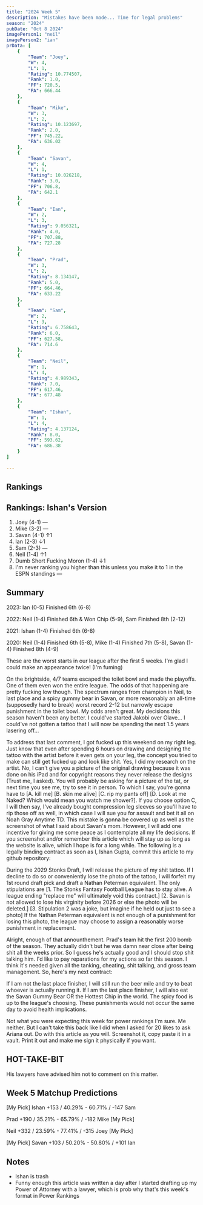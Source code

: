 ```yaml
---
title: "2024 Week 5"
description: "Mistakes have been made... Time for legal problems"
season: "2024"
pubDate: "Oct 8 2024"
imagePerson1: "neil"
imagePerson2: "ian"
prData: [
    {
        "Team": "Joey",
        "W": 4,
        "L": 1,
        "Rating": 10.774507,
        "Rank": 1.0,
        "PF": 720.5,
        "PA": 666.44
    },
    {
        "Team": "Mike",
        "W": 3,
        "L": 2,
        "Rating": 10.123697,
        "Rank": 2.0,
        "PF": 745.22,
        "PA": 636.02
    },
    {
        "Team": "Savan",
        "W": 4,
        "L": 1,
        "Rating": 10.026218,
        "Rank": 3.0,
        "PF": 706.8,
        "PA": 642.1
    },
    {
        "Team": "Ian",
        "W": 2,
        "L": 3,
        "Rating": 9.056321,
        "Rank": 4.0,
        "PF": 707.88,
        "PA": 727.28
    },
    {
        "Team": "Prad",
        "W": 3,
        "L": 2,
        "Rating": 8.134147,
        "Rank": 5.0,
        "PF": 664.46,
        "PA": 633.22
    },
    {
        "Team": "Sam",
        "W": 2,
        "L": 3,
        "Rating": 6.758643,
        "Rank": 6.0,
        "PF": 627.58,
        "PA": 714.6
    },
    {
        "Team": "Neil",
        "W": 1,
        "L": 4,
        "Rating": 4.989343,
        "Rank": 7.0,
        "PF": 617.46,
        "PA": 677.48
    },
    {
        "Team": "Ishan",
        "W": 1,
        "L": 4,
        "Rating": 4.137124,
        "Rank": 8.0,
        "PF": 593.62,
        "PA": 686.38
    }
]

---
```



## Rankings

<PowerRankingTable client:load data={frontmatter.prData} />

## Rankings: Ishan's Version

1. Joey (4-1) —
2. Mike (3-2) —
3. Savan (4-1) ↑1
4. Ian (2-3) ↓1
5. Sam (2-3) —
6. Neil (1-4) ↑1
7. Dumb Short Fucking Moron (1-4) ↓1
8. I'm never ranking you higher than this unless you make it to 1 in the ESPN standings —

## Summary

2023: Ian (0-5) Finished 6th (6-8)

2022: Neil (1-4) Finished 6th & Won Chip (5-9), Sam Finished 8th (2-12)

2021: Ishan (1-4) Finished 6th (6-8)

2020: Neil (1-4) Finished 6th (5-8), Mike (1-4) Finished 7th (5-8), Savan (1-4) Finished 8th (4-9)

These are the worst starts in our league after the first 5 weeks. I'm glad I could make an appearance twice! (I'm fuming)

On the brightside, 4/7 teams escaped the toilet bowl and made the playoffs. One of them even won the entire league. The odds of that happening
are pretty fucking low though. The spectrum ranges from champion in Neil, to last place and a spicy gummy bear in Savan, or more reasonably an
all-time (supposedly hard to break) worst record 2-12 but narrowly escape punishment in the toilet bowl. My odds aren't great. My decisions this
season haven't been any better. I could've started Jakobi over Olave... I could've not gotten a tattoo that I will now be spending the next 1.5 years
lasering off...

To address that last comment, I got fucked up this weekend on my right leg. Just know that even after spending 6 hours on drawing and designing the tattoo
with the artist before it even gets on your leg, the concept you tried to make can still get fucked up and look like shit. Yes, I did my research on the artist.
No, I can't give you a picture of the original drawing because it was done on his iPad and for copyright reasons they never release the designs (Trust me, I asked).
You will probably be asking for a picture of the tat, or next time you see me, try to see it in person. To which I say, you're gonna have to 
[A. kill me] [B. skin me alive] [C. rip my pants off] [D. Look at me Naked? Which would mean you watch me shower?]. If you choose option C, I will then say, I've already 
bought compression leg sleeves so you'll have to rip those off as well, in which case I will sue you for assault and bet it all on Noah Gray Anytime TD. 
This mistake is gonna be covered up as well as the screenshot of what I said about Savan's mom. However, I will add one incentive for giving me some peace as 
I contemplate all my life decisions. If you screenshot and/or remember this article which will stay up as long as the website is alive, which I hope is for a long while.
The following is a legally binding contract as soon as I, Ishan Gupta, commit this article to my github repository:

During the 2029 Stonks Draft, I will release the picture of my shit tattoo. If I decline to do so or conveniently lose the photo of the tattoo, I will forfeit my 1st
round draft pick and draft a Nathan Peterman equivalent. The only stipulations are [1. The Stonks Fantasy Football League has to stay alive. A league ending "replace me"
will ultimately void this contract.] [2. Savan is not allowed to lose his virginity before 2026 or else the photo will be deleted.] [3. Stipulation 2 was a joke, but imagine
if he held out just to see a photo] If the Nathan Peterman equivalent is not enough of a punishment for losing this photo, the league may choose to assign a reasonably worse
punishment in replacement.

Alright, enough of that announthement. Prad's team hit the first 200 bomb of the season. They actually didn't but he was damn near close after being shit all
the weeks prior. So I guess he's actually good and I should stop shit talking him. I'd like to pay reparations for my actions so far this season. I think it's needed
given all the tanking, cheating, shit talking, and gross team management. So, here's my next contract:

If I am not the last place finisher, I will still run the beer mile and try to beat whoever is actually running it. If I am the last place finisher, I will also
eat the Savan Gummy Bear OR the Hottest Chip in the world. The spicy food is up to the league's choosing. These punishments would not occur the same day to avoid
health implications.

Not what you were expecting this week for power rankings I'm sure. Me neither. But I can't take this back like I did when I asked for 20 likes to ask Ariana out.
Do with this article as you will. Screenshot it, copy paste it in a vault. Print it out and make me sign it physically if you want.

## HOT-TAKE-BIT

His lawyers have advised him not to comment on this matter.

## Week 5 Matchup Predictions

[My Pick] Ishan +153 / 40.29% - 60.71% / -147 Sam

Prad +190 / 35.21% - 65.79% / -182 Mike [My Pick]

Neil +332 / 23.59% - 77.41% / -315 Joey [My Pick]

[My Pick] Savan +103 / 50.20% - 50.80% / +101 Ian

## Notes

* Ishan is trash
* Funny enough this article was written a day after I started drafting up my Power of Attorney with a lawyer, which is prob why that's this week's format in Power Rankings